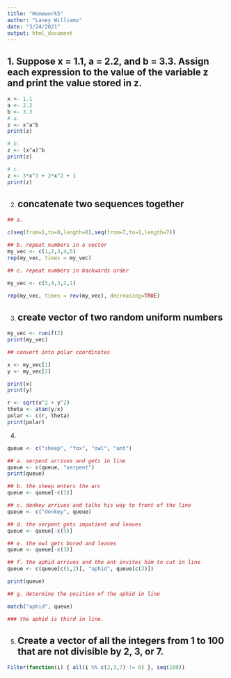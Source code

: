 ```yaml
---
title: "Homework5"
author: "Laney Williams"
date: "3/24/2021"
output: html_document
---
```


## 1. Suppose x = 1.1, a = 2.2, and b = 3.3. Assign each expression to the value of the variable z and print the value stored in z.
```r
x <- 1.1
a <- 2.2
b <- 3.3
# a.
z <- x^a^b
print(z)

# b.
z <- (x^a)^b
print(z)

# c. 
z <- 3*x^3 + 2*x^2 + 1
print(z)
```



2.
## concatenate two sequences together
```r
## a.

c(seq(from=1,to=8,length=8),seq(from=7,to=1,length=7))

## b. repeat numbers in a vector
my_vec <- c(1,2,3,4,5)
rep(my_vec, times = my_vec)

## c. repeat numbers in backwards order

my_vec <- c(5,4,3,2,1)

rep(my_vec, times = rev(my_vec), decreasing=TRUE)
```



3. 
## create vector of two random uniform numbers
```r
my_vec <- runif(2)
print(my_vec)

## convert into polar coordinates

x <- my_vec[1]
y <- my_vec[2]

print(x)
print(y)

r <- sqrt(x^2 + y^2)
theta <- atan(y/x)
polar <- c(r, theta)
print(polar)
```


4.
```r
queue <- c("sheep", "fox", "owl", "ant")

## a. serpent arrives and gets in line
queue <- c(queue, "serpent")
print(queue)

## b. the sheep enters the arc
queue <- queue[-c(1)]

## c. donkey arrives and talks his way to front of the line
queue <- c("donkey", queue)

## d. the serpent gets impatient and leaves
queue <- queue[-c(5)]

## e. the owl gets bored and leaves
queue <- queue[-c(3)]

## f. the aphid arrives and the ant invites him to cut in line
queue <- c(queue[c(1,2)], "aphid", queue[c(3)])

print(queue)

## g. determine the position of the aphid in line

match("aphid", queue)

### the aphid is third in line.

```

5. 
## Create a vector of all the integers from 1 to 100 that are not divisible by 2, 3, or 7. 
```r
Filter(function(i) { all(i %% c(2,3,7) != 0) }, seq(100))
```



